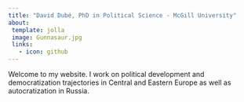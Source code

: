 ```yaml
---
title: "David Dubé, PhD in Political Science - McGill University"
about:
 template: jolla
 image: Gunnasaur.jpg
 links: 
   - icon: github
---
```


Welcome to my website. I work on political development and democratization trajectories in Central and Eastern Europe as well as autocratization in Russia.

